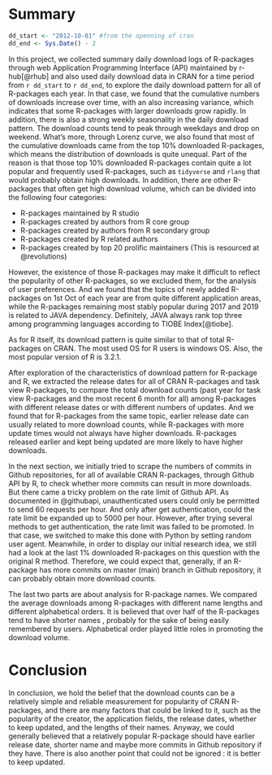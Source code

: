 # Summary

```r
dd_start <- "2012-10-01" #from the openning of cran
dd_end <- Sys.Date() - 2
```

In this project, we collected summary daily download logs of R-packages through web Application Programming Interface (API) maintained by r-hub[@rhub] and also used daily download data in CRAN for a time period from `r dd_start` to `r dd_end`, to explore the daily download pattern for all of R-packages each year. In that case, we found that the cumulative numbers of downloads increase over time, with an also increasing variance, which indicates that some R-packages with larger downloads grow rapidly. In addition, there is also a strong weekly seasonality in the daily download pattern. The download counts tend to peak through weekdays and drop on weekend. What's more, through Lorenz curve, we also found that most of the cumulative downloads came from the top 10% downloaded R-packages, which means the distribution of downloads is quite unequal. Part of the reason is that those top 10% downloaded R-packages contain quite a lot popular and frequently used R-packages, such as `tidyverse` and `rlang` that would probably obtain high downloads. In addition, there are other R-packages that often get high download volume, which can be divided into the following four categories:

- R-packages maintained by R studio
- R-packages created by authors from R core group
- R-packages created by authors from R secondary group
- R-packages created by R related authors
- R-packages created by top 20 prolific maintainers (This is resourced at @revolutions)

However, the existence of those R-packages may make it difficult to reflect the popularity of other R-packages, so we excluded them, for the analysis of user preferences. And we found that the topics of newly added R-packages on 1st Oct of each year are from quite different application areas, while the R-packages remaining most stably popular during 2017 and 2019 is related to JAVA dependency. Definitely, JAVA always rank top three among programming languages according to TIOBE Index[@tiobe].

As for R itself, its download pattern is quite similar to that of total R-packages on CRAN. The most used OS for R users is windows OS. Also, the most popular version of R is 3.2.1.

After exploration of the characteristics of download pattern for R-package and R, we extracted the release dates for all of CRAN R-packages and task view R-packages, to compare the total download counts (past year for task view R-packages and the most recent 6 month for all) among R-packages with different release dates or with different numbers of updates. And we found that for R-packages from the same topic, earlier release date can usually related to more download counts, while R-packages with more update times would not always have higher downloads. R-packages released earlier and kept being updated are more likely to have higher downloads. 

In the next section, we initially tried to scrape the numbers of commits in Github repositories, for all of available CRAN R-packages, through Github API by R, to check whether more commits can result in more downloads. But there came a tricky problem on the rate limit of Github API. As documented in @githubapi, unauthenticated users could only be permitted to send 60 requests per hour. And only after get authentication, could the rate limit be expanded up to 5000 per hour. However, after trying several methods to get authentication, the rate limit was failed to be promoted. In that case, we switched to make this done with Python by setting random user agent. Meanwhile, in order to display our initial research idea, we still had a look at the last 1% downloaded R-packages on this question with the original R method. Therefore, we could expect that, generally, if an R-package has more commits on master (main) branch in Github repository, it can probably obtain more download counts.

The last two parts are about analysis for R-package names. We compared the average downloads among R-packages with different name lengths and different alphabetical orders. It is believed that over half of the R-packages tend to have shorter names , probably for the sake of being easily remembered by users. Alphabetical order played little roles in promoting the download volume.



# Conclusion

In conclusion, we hold the belief that the download counts can be a relatively simple and reliable measurement for popularity of CRAN R-packages, and there are many factors that could be linked to it, such as the popularity of the creator, the application fields, the release dates, whether to keep updated, and the lengths of their names. Anyway, we could generally believed that a relatively popular R-package should have earlier release date, shorter name and maybe more commits in Github repository if they have. There is also another point that could not be ignored : it is better to keep updated. 


